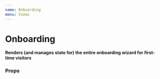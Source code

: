 ```yaml
---
name: Onboarding
menu: Views
---
```




# Onboarding

**Renders (and manages state for) the entire onboarding wizard for first-time visitors**


### Props

<PropsTable of={Onboarding} />
